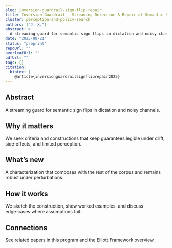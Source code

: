 ```yaml
---
slug: inversion-guardrail-sign-flip-repair
title: Inversion Guardrail — Streaming Detection & Repair of Semantic Sign Flips
cluster: perception-and-policy-search
authors: ["J. X."]
abstract: >
  A streaming guard for semantic sign flips in dictation and noisy channels.
date: "2025-08-21"
status: "preprint"
repoUrl: ""
overleafUrl: ""
pdfUrl: ""
tags: []
citation:
  bibtex: |
    @article{inversionguardrailsignfliprepair2025}
---
```


## Abstract

A streaming guard for semantic sign flips in dictation and noisy channels.

## Why it matters

We seek criteria and constructions that keep guarantees legible under drift, side‑effects, and limited perception.

## What’s new

A characterization that composes with the rest of the corpus and remains robust under perturbations.

## How it works

We sketch the construction, show worked examples, and discuss edge‑cases where assumptions fail.

## Connections

See related papers in this program and the Elliott Framework overview.
